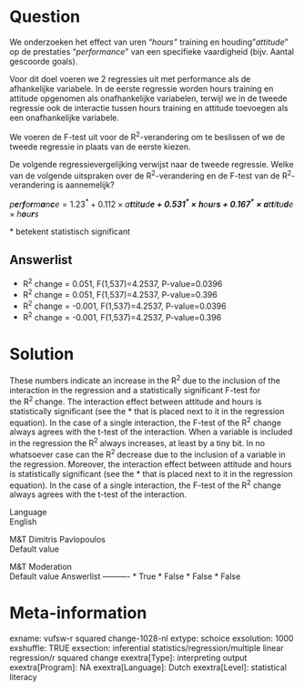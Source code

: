 Question
========
We onderzoeken het effect van uren "*hours"* training en houding
"*attitude*" op de prestaties "*performance*" van een specifieke
vaardigheid (bijv. Aantal gescoorde goals).  
  
Voor dit doel voeren we 2 regressies uit met performance als de
afhankelijke variabele. In de eerste regressie worden hours training en
attitude opgenomen als onafhankelijke variabelen, terwijl we in de
tweede regressie ook de interactie tussen hours training en attitude
toevoegen als een onafhankelijke variabele.  
  
We voeren de F-test uit voor de R<sup>2</sup>-verandering om te
beslissen of we de tweede regressie in plaats van de eerste kiezen.  
  
  
De volgende regressievergelijking verwijst naar de tweede regressie.
Welke van de volgende uitspraken over de R<sup>2</sup>-verandering en de
F-test van de R<sup>2</sup>-verandering is aannemelijk?  
  
*p**e**r**f**o**r**m**a**n**c**e* = 1.23<sup>\*</sup> + 0.112 × *a**t**t**i**t**u**d**e* + 0.531<sup>\*</sup> × *h**o**u**r**s* + 0.167<sup>\*</sup> × *a**t**t**i**t**u**d**e* × *h**o**u**r**s*  
  
\* betekent statistisch significant

Answerlist
----------
* R<sup>2</sup> change = 0.051, F(1,537)=4.2537, P-value=0.0396
* R<sup>2</sup> change = 0.051, F(1,537)=4.2537, P-value=0.396
* R<sup>2</sup> change = -0.001, F(1,537)=4.2537, P-value=0.0396
* R<sup>2</sup> change = -0.001, F(1,537)=4.2537, P-value=0.396

Solution
========





These numbers indicate an increase in the R<sup>2 </sup>due to the
inclusion of the interaction in the regression and a statistically
significant F-test for the R<sup>2 </sup>change. The interaction effect
between attitude and hours is statistically significant (see the \* that
is placed next to it in the regression equation). In the case of a
single interaction, the F-test of the R<sup>2</sup> change always agrees
with the t-test of the interaction. When a variable is included in the
regression the R<sup>2 </sup>always increases, at least by a tiny bit.
In no whatsoever case can the R<sup>2 </sup>decrease due to the
inclusion of a variable in the regression. Moreover, the interaction
effect between attitude and hours is statistically significant (see the
\* that is placed next to it in the regression equation). In the case of
a single interaction, the F-test of the R<sup>2</sup> change always
agrees with the t-test of the interaction.





Language  
English

M&T Dimitris Pavlopoulos  
Default value

M&T Moderation  
Default value
Answerlist
----------
* True
* False
* False
* False

Meta-information
================
exname: vufsw-r squared change-1028-nl
extype: schoice
exsolution: 1000
exshuffle: TRUE
exsection: inferential statistics/regression/multiple linear regression/r squared change
exextra[Type]: interpreting output
exextra[Program]: NA
exextra[Language]: Dutch
exextra[Level]: statistical literacy

